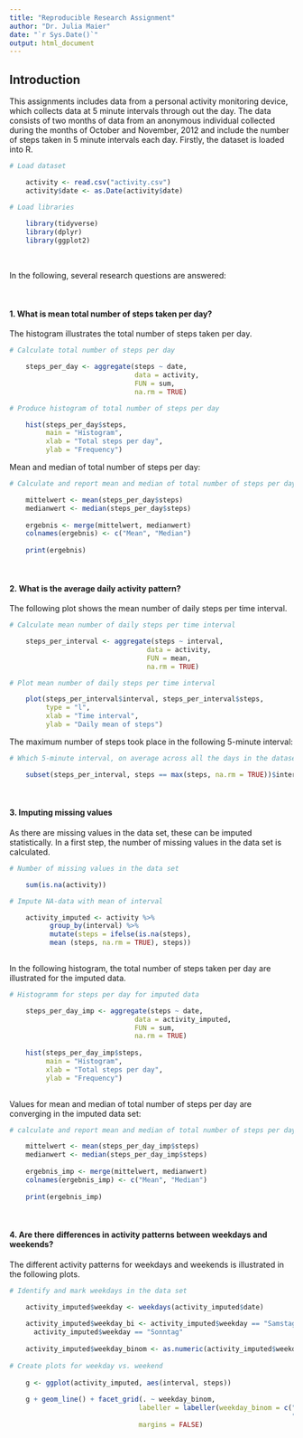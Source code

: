 ---
title: "Reproducible Research Assignment"
author: "Dr. Julia Maier"
date: "`r Sys.Date()`"
output: html_document
---

## Introduction

This assignments includes data from a personal activity monitoring device, which collects data at 5 minute intervals through out the day. The data consists of two months of data from an anonymous individual collected during the months of October and November, 2012 and include the number of steps taken in 5 minute intervals each day.
Firstly, the dataset is loaded into R. 

```{r activity}

# Load dataset

    activity <- read.csv("activity.csv")
    activity$date <- as.Date(activity$date)

# Load libraries
    
    library(tidyverse)
    library(dplyr)
    library(ggplot2)
```

<br>

In the following, several research questions are answered:

<br>

#### 1. What is mean total number of steps taken per day?

The histogram illustrates the total number of steps taken per day.

```{r steps per day, echo=TRUE}

# Calculate total number of steps per day

    steps_per_day <- aggregate(steps ~ date, 
                               data = activity, 
                               FUN = sum,
                               na.rm = TRUE)

# Produce histogram of total number of steps per day

    hist(steps_per_day$steps, 
         main = "Histogram", 
         xlab = "Total steps per day", 
         ylab = "Frequency")
```


Mean and median of total number of steps per day:

```{r steps per day mean & median, echo=TRUE}

# Calculate and report mean and median of total number of steps per day

    mittelwert <- mean(steps_per_day$steps)
    medianwert <- median(steps_per_day$steps)
    
    ergebnis <- merge(mittelwert, medianwert)
    colnames(ergebnis) <- c("Mean", "Median")
    
    print(ergebnis)

```

<br>

#### 2. What is the average daily activity pattern?

The following plot shows the mean number of daily steps per time interval.

```{r Daily activity pattern, echo=TRUE}

# Calculate mean number of daily steps per time interval

    steps_per_interval <- aggregate(steps ~ interval, 
                                  data = activity, 
                                  FUN = mean, 
                                  na.rm = TRUE)

# Plot mean number of daily steps per time interval

    plot(steps_per_interval$interval, steps_per_interval$steps, 
         type = "l",
         xlab = "Time interval",
         ylab = "Daily mean of steps")
```


The maximum number of steps took place in the following 5-minute interval:

```{r Daily activity pattern maximum, echo=TRUE}

# Which 5-minute interval, on average across all the days in the dataset, contains the maximum number of steps?

    subset(steps_per_interval, steps == max(steps, na.rm = TRUE))$interval

```

<br>

#### 3. Imputing missing values

As there are missing values in the data set, these can be imputed statistically. In a first step, the number of missing values in the data set is calculated.


```{r Imputing missing values, echo=TRUE}

# Number of missing values in the data set

    sum(is.na(activity))

# Impute NA-data with mean of interval

    activity_imputed <- activity %>%
          group_by(interval) %>%
          mutate(steps = ifelse(is.na(steps),
          mean (steps, na.rm = TRUE), steps))
    
```


In the following histogram, the total number of steps taken per day are illustrated for the imputed data. 


```{r Histogram for imputed missing values, echo=TRUE}

# Histogramm for steps per day for imputed data

    steps_per_day_imp <- aggregate(steps ~ date, 
                               data = activity_imputed, 
                               FUN = sum,
                               na.rm = TRUE)
    
    hist(steps_per_day_imp$steps, 
         main = "Histogram", 
         xlab = "Total steps per day", 
         ylab = "Frequency")
    
```

Values for mean and median of total number of steps per day are converging in the imputed data set:

```{r steps per day mean & median for imputed misssing values, echo=TRUE}

# calculate and report mean and median of total number of steps per day for imputed data

    mittelwert <- mean(steps_per_day_imp$steps)
    medianwert <- median(steps_per_day_imp$steps)
    
    ergebnis_imp <- merge(mittelwert, medianwert)
    colnames(ergebnis_imp) <- c("Mean", "Median")
    
    print(ergebnis_imp)

```

<br>

#### 4. Are there differences in activity patterns between weekdays and weekends?

The different activity patterns for weekdays and weekends is illustrated in the following plots.

```{r Weekdays vs. weekends, echo=TRUE}

# Identify and mark weekdays in the data set    

    activity_imputed$weekday <- weekdays(activity_imputed$date)
    
    activity_imputed$weekday_bi <- activity_imputed$weekday == "Samstag" |
      activity_imputed$weekday == "Sonntag"
    
    activity_imputed$weekday_binom <- as.numeric(activity_imputed$weekday_bi)
    
# Create plots for weekday vs. weekend
    
    g <- ggplot(activity_imputed, aes(interval, steps))
    
    g + geom_line() + facet_grid(. ~ weekday_binom, 
                                labeller = labeller(weekday_binom = c("0" = "Weekday",
                                                                      "1" = "Weekend")), 
                                margins = FALSE)
```
